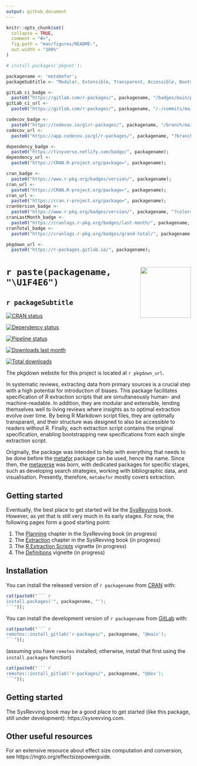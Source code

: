 ```yaml
---
output: github_document
---
```


<!-- README.md is generated from README.Rmd. Please edit that file -->

```r

knitr::opts_chunk$set(
  collapse = TRUE,
  comment = "#>",
  fig.path = "man/figures/README-",
  out.width = "100%"
)

# install.packages('pkgnet');

packagename <- 'metabefor';
packageSubtitle <- "Modular, Extensible, Transparent, Accessible, Bootstrapped Extraction For Systematic Reviews";

gitLab_ci_badge <-
  paste0("https://gitlab.com/r-packages/", packagename, "/badges/main/pipeline.svg");
gitLab_ci_url <-
  paste0("https://gitlab.com/r-packages/", packagename, "/-/commits/main");

codecov_badge <-
  paste0("https://codecov.io/gl/r-packages/", packagename, "/branch/main/graph/badge.svg");
codecov_url <-
  paste0("https://app.codecov.io/gl/r-packages/", packagename, "?branch=main");

dependency_badge <-
  paste0("https://tinyverse.netlify.com/badge/", packagename);
dependency_url <-
  paste0("https://CRAN.R-project.org/package=", packagename);

cran_badge <-
  paste0("https://www.r-pkg.org/badges/version/", packagename);
cran_url <-
  paste0("https://CRAN.R-project.org/package=", packagename);
cran_url <-
  paste0("https://cran.r-project.org/package=", packagename);
cranVersion_badge <-
  paste0("https://www.r-pkg.org/badges/version/", packagename, "?color=brightgreen");
cranLastMonth_badge <-
  paste0("https://cranlogs.r-pkg.org/badges/last-month/", packagename, "?color=brightgreen");
cranTotal_badge <-
  paste0("https://cranlogs.r-pkg.org/badges/grand-total/", packagename, "?color=brightgreen");

pkgdown_url <-
  paste0("https://r-packages.gitlab.io/", packagename);

```

# <img src='man/figures/logo.png' align="right" height="138" /> `r paste(packagename, "\U1F4E6")`

## `r packageSubtitle`

<!-- badges: start -->

[![CRAN status](`r cran_badge`)](`r cran_url`)

[![Dependency status](`r dependency_badge`)](`r dependency_url`)

[![Pipeline status](`r gitLab_ci_badge`)](`r gitLab_ci_url`)

[![Downloads last month](`r cranLastMonth_badge`)](`r cran_url`)

[![Total downloads](`r cranTotal_badge`)](`r cran_url`)

<!-- [![Coverage status](`r codecov_badge`)](`r codecov_url`) -->

<!-- badges: end -->

The pkgdown website for this project is located at `r pkgdown_url`.

<!--------------------------------------------->
<!-- Start of a custom bit for every package -->
<!--------------------------------------------->

In systematic reviews, extracting data from primary sources is a
crucial step with a high potential for introduction of biases. This
package facilitates specification of R extraction scripts that are
simultaneously human- and machine-readable. In addition, they are
modular and extensible, lending themselves well to living reviews
where insights as to optimal extraction evolve over time. By being
R Markdown script files, they are optimally transparant, and their
structure was designed to also be accessible to readers without R.
Finally, each extraction script contains the original
specification, enabling bootstrapping new specifications from each
single extraction script.

Originally, the package was intended to help with everything that needs to be done before the [metafor](https://metafor-project.org) package can be used, hence the name. Since then, the [metaverse](https://rmetaverse.github.io/) was born, with dedicated packages for specific stages, such as developing search strategies, working with bibliographic data, and visualisation. Presently, therefore, `metabefor` mostly covers extraction.

## Getting started

Eventually, the best place to get started will be the [SysRevving](https://sysrevving.com) book. However, as yet that is still very much in its early stages. For now, the following pages form a good starting point:

1. The [Planning](https://sysrevving.com/planning) chapter in the SysRevving book (in progress)
2. The [Extraction](https://sysrevving.com/extraction) chapter in the SysRevving book (in progress)
3. The [R Extraction Scripts](http://r-packages.gitlab.io/metabefor/articles/r-extraction-scripts.html) vignette (in progress)
4. The [Definitions](http://r-packages.gitlab.io/metabefor/articles/definitions.html) vignette (in progress)



<!--------------------------------------------->
<!--  End of a custom bit for every package  -->
<!--------------------------------------------->

## Installation

You can install the released version of ``r packagename`` from [CRAN](https://CRAN.R-project.org) with:

```r
cat(paste0("``` r
install.packages('", packagename, "');
```"));
```

You can install the development version of ``r packagename`` from [GitLab](https://about.gitlab.com) with:

```r
cat(paste0("``` r
remotes::install_gitlab('r-packages/", packagename, "@main');
```"));
```

(assuming you have `remotes` installed; otherwise, install that first using the `install.packages` function)

<!-- You can install the cutting edge development version (own risk, don't try this at home, etc)  of ``r packagename`` from [GitLab](https://about.gitlab.com) with: -->

```r
cat(paste0("``` r
remotes::install_gitlab('r-packages/", packagename, "@dev');
```"));
```

<!--------------------------------------------->
<!-- Start of a custom bit for every package -->
<!--------------------------------------------->

## Getting started

The SysRevving book may be a good place to get started (like this package, still under development): https://sysrevving.com.

## Other useful resources

For an extensive resource about effect size computation and conversion, see https://mgto.org/effectsizepowerguide.

<!--------------------------------------------->
<!--  End of a custom bit for every package  -->
<!--------------------------------------------->
